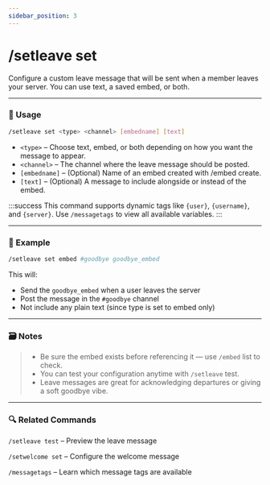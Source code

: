 ```yaml
---
sidebar_position: 3
---
```


# /setleave set

Configure a custom leave message that will be sent when a member leaves your server. You can use text, a saved embed, or both.

<hr className="md-divider-gradient" />

### 💬 Usage
```bash
/setleave set <type> <channel> [embedname] [text]
```
- `<type>` – Choose text, embed, or both depending on how you want the message to appear.
- `<channel>` – The channel where the leave message should be posted.
- `[embedname]` – (Optional) Name of an embed created with /embed create.
- `[text]` – (Optional) A message to include alongside or instead of the embed.

:::success
This command supports dynamic tags like `{user}`, `{username}`, and `{server}`. Use `/messagetags` to view all available variables.
:::

<hr className="md-divider-gradient" />

### 📌 Example
```bash
/setleave set embed #goodbye goodbye_embed
```
This will:
- Send the `goodbye_embed` when a user leaves the server
- Post the message in the `#goodbye` channel
- Not include any plain text (since type is set to embed only)

<hr className="md-divider-gradient" />

### 🗃️ Notes
> - Be sure the embed exists before referencing it — use `/embed` list to check.
> - You can test your configuration anytime with `/setleave` test.
> - Leave messages are great for acknowledging departures or giving a soft goodbye vibe.

<hr className="md-divider-gradient" />

### 🔍 Related Commands
`/setleave test` – Preview the leave message

`/setwelcome set` – Configure the welcome message

`/messagetags` – Learn which message tags are available